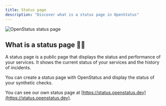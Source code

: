 ```yaml
---
title: Status page
description: "Discover what is a status page in OpenStatus"
---
```



  <Image
    src={StatusPage}
    alt="OpenStatus status page"
  />



## What is a status page 🧑‍🏫

A status page is a public page that displays the status and performance of your
services. It shows the current status of your services and the history of
incidents.

You can create a status page with OpenStatus and display the status of your synthetic checks.

You can see our own status page at [https://status.openstatus.dev](https://status.openstatus.dev).

